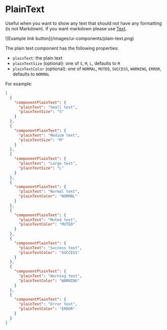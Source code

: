 

# PlainText

Useful when you want to show any text that should not have any formatting (is not Markdown). If you want markdown please use [Text](/ui-components/text).

<ImageContainer withBorder={true}>
  ![Example link button](/images/ui-components/plain-text.png)
</ImageContainer>

The plain text component has the following properties:

- `plainText`: the plain text
- `plainTextSize` (optional): one of `S`, `M`, `L`, defaults to `M`
- `plainTextColor` (optional): one of `NORMAL`, `MUTED`, `SUCCESS`, `WARNING`, `ERROR`, defaults to `NORMAL`

For example:

```json
[
  {
    "componentPlainText": {
      "plainText": "Small text",
      "plainTextSize": "S"
    }
  },
  {
    "componentPlainText": {
      "plainText": "Medium text",
      "plainTextSize": "M"
    }
  },
  {
    "componentPlainText": {
      "plainText": "Large text",
      "plainTextSize": "L"
    }
  },
  {
    "componentPlainText": {
      "plainText": "Normal text",
      "plainTextColor": "NORMAL"
    }
  },
  {
    "componentPlainText": {
      "plainText": "Muted text",
      "plainTextColor": "MUTED"
    }
  },
  {
    "componentPlainText": {
      "plainText": "Success text",
      "plainTextColor": "SUCCESS"
    }
  },
  {
    "componentPlainText": {
      "plainText": "Warning text",
      "plainTextColor": "WARNING"
    }
  },
  {
    "componentPlainText": {
      "plainText": "Error text",
      "plainTextColor": "ERROR"
    }
  }
]
```
